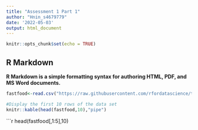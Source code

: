 ```yaml
---
title: "Assessment 1 Part 1"
author: "Hnin_s4679779"
date: '2022-05-03'
output: html_document
---
```


```r
knitr::opts_chunk$set(echo = TRUE)
```

## R Markdown

**R Markdown is a simple formatting syntax for authoring HTML, PDF, and MS Word documents.**

```r
fastfood<-read.csv("https://raw.githubusercontent.com/rfordatascience/tidytuesday/master/data/2018/2018-09-04/fastfood_calories.csv")
```

```r
#Display the first 10 rows of the data set
knitr::kable(head(fastfood,10),"pipe")
```

```r
head(fastfood[,1:5],10)